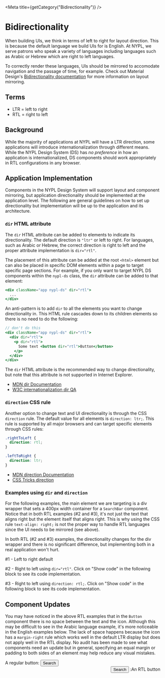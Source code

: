 

<Meta title={getCategory("Bidirectionality")} />

# Bidirectionality

When building UIs, we think in terms of left to right for layout direction. This
is because the default language we build UIs for is English. At NYPL, we serve
patrons who speak a variety of languages including languages such as Arabic or
Hebrew which are right to left languages.

To correctly render these languages, UIs should be mirrored to accomodate navigation
and the passage of time, for example. Check out Material Design's
[Bidirectionality documentation](https://material.io/design/usability/bidirectionality.html)
for more information on layout mirroring.

## Terms

- LTR = left to right
- RTL = right to left

## Background

While the majority of applications at NYPL will have a LTR direction, some applications
will introduce internationalization through different means. While the NYPL Design
System (DS) has _no preference_ in how an application is internationalized, DS
components should work appropriately in RTL configurations in any browser.

## Application Implementation

Components in the NYPL Design System will support layout and component mirroring,
but application directionality should be implemented at the application level. The
following are general guidelines on how to set up directionality but implementation
will be up to the application and its architecture.

### `dir` HTML attribute

The `dir` HTML attribute can be added to elements to indicate its directionality.
The default direction is `"ltr"` or left to right. For languages, such as Arabic
or Hebrew, the correct direction is right to left and the proper attribute
implementation is `dir="rtl"`.

The placement of this attribute can be added at the root `<html>` element but can
also be placed in specific DOM elements within a page to target specific page sections.
For example, if you only want to target NYPL DS components within the `nypl-ds` class,
the `dir` attribute can be added to that element:

```jsx
<div className="app nypl-ds" dir="rtl">
  ...
</div>
```

An anti-pattern is to add `dir` to all the elements you want to change directionality
in. This HTML rule cascades down to its children elements so there is no need to
do the following:

```jsx
// don't do this
<div className="app nypl-ds" dir="rtl">
  <div dir="rtl">
    <p dir="rtl">
      Some text <button dir="rtl">Button</button>
    </p>
  </div>
</div>
```

The `dir` HTML attribute is the recommended way to change directionality, but note
that this attribute is not supported in Internet Explorer.

- [MDN dir Documentation](https://developer.mozilla.org/en-US/docs/Web/HTML/Global_attributes/dir)
- [W3C internationalization dir QA](https://www.w3.org/International/questions/qa-html-dir)

### `direction` CSS rule

Another option to change text and UI directionality is through the CSS `direction`
rule. The default value for all elements is `direction: ltr;`. This rule is
supported by all major browsers and can target specific elements through CSS rules:

```css
.rightToLeft {
  direction: rtl;
}

.leftToRight {
  direction: ltr;
}
```

- [MDN direction Documentation](https://developer.mozilla.org/en-US/docs/Web/CSS/direction)
- [CSS Tricks direction](https://css-tricks.com/almanac/properties/d/direction/)

### Examples using `dir` and `direction`

For the following examples, the main element we are targeting is a div wrapper
that sets a 400px width container for a `SearchBar` component. Notice that in both
RTL examples (#2 and #3), it's not just the text that aligns right but the element
itself that aligns right. This is why using the CSS rule `text-align: right;` is
not the proper way to handle RTL languages since the UI needs to be mirrored (see above).

In both RTL (#2 and #3) examples, the directionality changes for the div wrapper
and there is no significant difference, but implementing both in a real application
won't hurt.

#1 - Left to right default

<Canvas>
  <DSProvider>
    <div style={{ width: "400px" }}>
      <SearchBar
        helperText="Use a keyword or phrase to search!"
        id="example1"
        isRequired
        textInputProps={{
          labelText: "Item Search",
          name: "textInputName",
          placeholder: "Item Search",
        }}
      />
    </div>
  </DSProvider>
</Canvas>

#2 - Right to left using `dir="rtl"`. Click on "Show code" in the following
block to see its code implementation.

<Canvas>
  <DSProvider>
    <div dir="rtl">
      <div style={{ width: "400px" }}>
        <SearchBar
          helperText="استخدم كلمة رئيسية أو عبارة للبحث!"
          id="example2"
          isRequired
          textInputProps={{
            labelText: "Item Search",
            name: "textInputName",
            placeholder: "Item Search",
          }}
        />
      </div>
    </div>
  </DSProvider>
</Canvas>

#3 - Right to left using `direction: rtl;`. Click on "Show code" in the following
block to see its code implementation.

<Canvas>
  <DSProvider>
    <div style={{ direction: "rtl" }}>
      <div style={{ width: "400px" }}>
        <SearchBar
          helperText="استخدم كلمة رئيسية أو عبارة للبحث!"
          id="example3"
          isRequired
          textInputProps={{
            labelText: "Item Search",
            name: "textInputName",
            placeholder: "Item Search",
          }}
        />
      </div>
    </div>
  </DSProvider>
</Canvas>

## Component Updates

You may have noticed in the above RTL examples that in the `Button` component
there is no space between the text and the icon. Although this may be difficult
to see in the Arabic language example, it's more noticeable in the English examples
below. The lack of space happens because the icon has a `margin-right` rule
which works well in the default LTR display but does not apply well in the RTL
display. No audit has been made to see what components need an update but in
general, specifying an equal margin or padding to both sides of an element may
help reduce any visual mistakes.

<Canvas>
  <DSProvider>
    <div style={{ display: "flex", flexDirection: "column" }}>
      <div style={{ width: "300px" }}>
        A regular button:
        <Button buttonType={ButtonTypes.Primary} id="button-ex4" type="submit">
          <Icon
            name={IconNames.Search}
            size={IconSizes.Small}
            align={IconAlign.Left}
          />
          Search
        </Button>
        <div dir="rtl">
          An RTL button:
          <Button
            buttonType={ButtonTypes.Primary}
            id="button-ex5"
            type="submit"
          >
            <Icon
              name={IconNames.Search}
              size={IconSizes.Small}
              align={IconAlign.Left}
            />
            Search
          </Button>
        </div>
      </div>
    </div>
  </DSProvider>
</Canvas>
